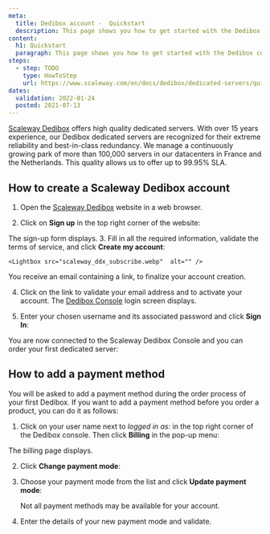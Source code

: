 ```yaml
---
meta:
  title: Dedibox account -  Quickstart
  description: This page shows you how to get started with the Dedibox console.
content:
  h1: Quickstart
  paragraph: This page shows you how to get started with the Dedibox console.
steps:
  - step: TODO
    type: HowToStep
    url: https://www.scaleway.com/en/docs/dedibox/dedicated-servers/quickstart
dates:
  validation: 2022-01-24
  posted: 2021-07-13
---
```


[Scaleway Dedibox](https://www.scaleway.com/en/dedibox/) offers high quality dedicated servers. With over 15 years experience, our Dedibox dedicated servers are recognized for their extreme reliability and best-in-class redundancy. We manage a continuously growing park of more than 100,000 servers in our datacenters in France and the Netherlands. This quality allows us to offer up to 99.95% SLA.

## How to create a Scaleway Dedibox account

1. Open the [Scaleway Dedibox](https://www.scaleway.com/en/dedibox/) website in a web browser.

2. Click on **Sign up** in the top right corner of the website: 

    <Lightbox src="scaleway_ddx_signup.webp" alt="" />
  The sign-up form displays. 
3. Fill in all the required information, validate the terms of service, and click **Create my account**:

    <Lightbox src="scaleway_ddx_subscribe.webp"  alt="" />

  You receive an email containing a link, to finalize your account creation.

4. Click on the link to validate your email address and to activate your account. The [Dedibox Console](https://console.online.net) login screen displays.  

5. Enter your chosen username and its associated password and click **Sign In**:

    <Lightbox src="scaleway_ddx_login.webp" alt="" />

You are now connected to the Scaleway Dedibox Console and you can order your first dedicated server:

<Lightbox src="scaleway_ddx_console.webp" alt="" />

## How to add a payment method

You will be asked to add a payment method during the order process of your first Dedibox. If you want to add a payment method before you order a product, you can do it as follows:

1.  Click on your user name next to *logged in as:* in the top right corner of the Dedibox console. Then click **Billing** in the pop-up menu: 

    <Lightbox src="scaleway_ddx_popup.webp" alt="" />

  The billing page displays.
  
2. Click **Change payment mode**: 

    <Lightbox src="scaleway_ddx_paymentmode.webp" alt="" />

3. Choose your payment mode from the list and click **Update payment mode**:

    <Lightbox src="scaleway_ddx_new_paymentmode.webp" alt="" />

    <Message type="note">

    Not all payment methods may be available for your account. 

    </Message>

4. Enter the details of your new payment mode and validate. 
